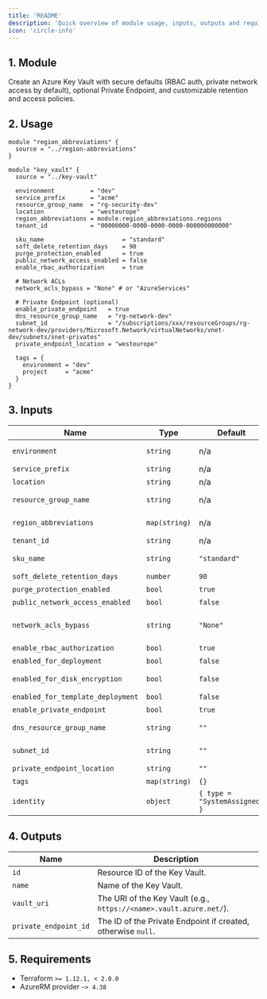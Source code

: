 ```yaml
---
title: 'README'
description: 'Quick overview of module usage, inputs, outputs and requirements.'
icon: 'circle-info'
---
```


## 1. Module
Create an Azure Key Vault with secure defaults (RBAC auth, private network access by default), optional Private Endpoint, and customizable retention and access policies.

## 2. Usage
```hcl main.tf
module "region_abbreviations" {
  source = "../region-abbreviations"
}

module "key_vault" {
  source = "../key-vault"

  environment          = "dev"
  service_prefix       = "acme"
  resource_group_name  = "rg-security-dev"
  location             = "westeurope"
  region_abbreviations = module.region_abbreviations.regions
  tenant_id            = "00000000-0000-0000-0000-000000000000"

  sku_name                      = "standard"
  soft_delete_retention_days    = 90
  purge_protection_enabled      = true
  public_network_access_enabled = false
  enable_rbac_authorization     = true

  # Network ACLs
  network_acls_bypass = "None" # or "AzureServices"

  # Private Endpoint (optional)
  enable_private_endpoint   = true
  dns_resource_group_name   = "rg-network-dev"
  subnet_id                 = "/subscriptions/xxx/resourceGroups/rg-network-dev/providers/Microsoft.Network/virtualNetworks/vnet-dev/subnets/snet-privates"
  private_endpoint_location = "westeurope"

  tags = {
    environment = "dev"
    project     = "acme"
  }
}
```

## 3. Inputs
| Name | Type | Default | Required | Description |
|------|------|---------|:--------:|-------------|
| `environment` | `string` | n/a | yes | Environment project (dev, qua or prd). |
| `service_prefix` | `string` | n/a | yes | Prefix or name of the project. |
| `location` | `string` | n/a | yes | Azure region. |
| `resource_group_name` | `string` | n/a | yes | Resource group in which to create the Key Vault. |
| `region_abbreviations` | `map(string)` | n/a | yes | Map of Azure locations to abbreviations. |
| `tenant_id` | `string` | n/a | yes | Azure Tenant ID. |
| `sku_name` | `string` | `"standard"` | no | Key Vault SKU (`standard` or `premium`). |
| `soft_delete_retention_days` | `number` | `90` | no | Soft delete retention in days. |
| `purge_protection_enabled` | `bool` | `true` | no | Enable purge protection. |
| `public_network_access_enabled` | `bool` | `false` | no | Allow public network access. |
| `network_acls_bypass` | `string` | `"None"` | no | Traffic that can bypass Key Vault network rules (`None`, `AzureServices`). |
| `enable_rbac_authorization` | `bool` | `true` | no | Enable Azure RBAC authorization. |
| `enabled_for_deployment` | `bool` | `false` | no | Allow VM to retrieve certificates. |
| `enabled_for_disk_encryption` | `bool` | `false` | no | Allow Disk Encryption to retrieve secrets. |
| `enabled_for_template_deployment` | `bool` | `false` | no | Allow ARM to retrieve secrets. |
| `enable_private_endpoint` | `bool` | `true` | no | Create a Private Endpoint. |
| `dns_resource_group_name` | `string` | `""` | no | RG with Private DNS Zone `privatelink.vaultcore.azure.net`. |
| `subnet_id` | `string` | `""` | no | Subnet ID for the Private Endpoint. |
| `private_endpoint_location` | `string` | `""` | no | Location for the Private Endpoint. |
| `tags` | `map(string)` | `{}` | no | Tags to apply to resources. |
| `identity` | `object` | `{ type = "SystemAssigned" }` | no | Managed identity configuration. |

## 4. Outputs
| Name | Description |
|------|-------------|
| `id` | Resource ID of the Key Vault. |
| `name` | Name of the Key Vault. |
| `vault_uri` | The URI of the Key Vault (e.g., `https://<name>.vault.azure.net/`). |
| `private_endpoint_id` | The ID of the Private Endpoint if created, otherwise `null`. |

## 5. Requirements
- Terraform `>= 1.12.1, < 2.0.0`
- AzureRM provider `~> 4.38`


